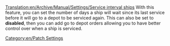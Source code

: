 [[Translation:en/Archive/Manual/Settings/Service interval ships]]
With this feature, you can set the number of days a ship will wait since its last service before it will go to a depot to be serviced again. This can also be set to '''disabled''', then you can add go to depot orders allowing you to have better control over when a ship is serviced.


[[Category:en/Patch Settings]]